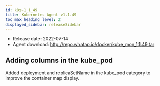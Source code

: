```yaml
---
id: k8s-1_1_49
title: Kubernetes Agent v1.1.49
toc_max_heading_level: 2
displayed_sidebar: releaseSidebar
---
```



-   Release date: 2022-07-14
-   Agent download: http://repo.whatap.io/docker/kube_mon_1.1.49.tar

## Adding columns in the kube_pod 

Added deployment and replicaSetName in the kube_pod category to improve the container map display.

